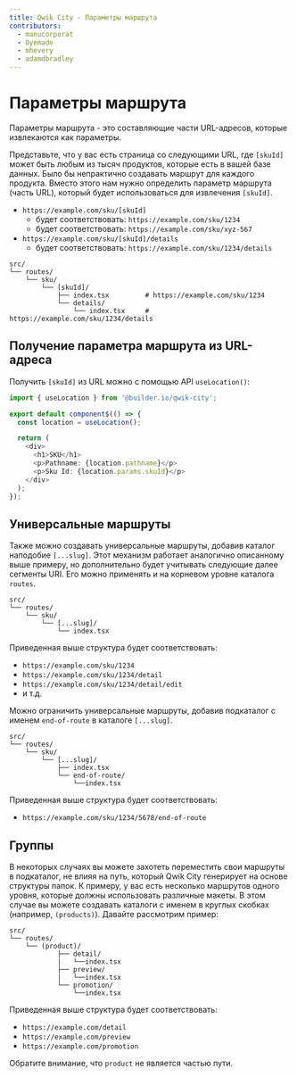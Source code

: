 ```yaml
---
title: Qwik City - Параметры маршрута
contributors:
  - manucorporat
  - Oyemade
  - mhevery
  - adamdbradley
---
```


# Параметры маршрута

Параметры маршрута - это составляющие части URL-адресов, которые извлекаются как параметры.

Представьте, что у вас есть страница со следующими URL, где `[skuId]` может быть любым из тысяч продуктов, которые есть в вашей базе данных. Было бы непрактично создавать маршрут для каждого продукта. Вместо этого нам нужно определить параметр маршрута (часть URL), который будет использоваться для извлечения `[skuId]`.

- `https://example.com/sku/[skuId]`
  - будет соответствовать: `https://example.com/sku/1234`
  - будет соответствовать: `https://example.com/sku/xyz-567`
- `https://example.com/sku/[skuId]/details`
  - будет соответствовать: `https://example.com/sku/1234/details`

```
src/
└── routes/
    └── sku/
        └── [skuId]/
            ├── index.tsx         # https://example.com/sku/1234
            └── details/
                └── index.tsx     # https://example.com/sku/1234/details
```

## Получение параметра маршрута из URL-адреса

Получить `[skuId]` из URL можно с помощью API `useLocation()`:

```typescript
import { useLocation } from '@builder.io/qwik-city';

export default component$(() => {
  const location = useLocation();

  return (
    <div>
      <h1>SKU</h1>
      <p>Pathname: {location.pathname}</p>
      <p>Sku Id: {location.params.skuId}</p>
    </div>
  );
});
```

## Универсальные маршруты

Также можно создавать универсальные маршруты, добавив каталог наподобие `[...slug]`. Этот механизм работает аналогично описанному выше примеру, но дополнительно будет учитывать следующие далее сегменты URI. Его можно применять и на корневом уровне каталога `routes`.

```
src/
└── routes/
    └── sku/
        └── [...slug]/
            └── index.tsx
```

Приведенная выше структура будет соответствовать:

- `https://example.com/sku/1234`
- `https://example.com/sku/1234/detail`
- `https://example.com/sku/1234/detail/edit`
- и т.д.

Можно ограничить универсальные маршруты, добавив подкаталог с именем `end-of-route` в каталоге `[...slug]`.

```
src/
└── routes/
    └── sku/
        └── [...slug]/
            ├── index.tsx
            └── end-of-route/
                └──index.tsx
```

Приведенная выше структура будет соответствовать:

- `https://example.com/sku/1234/5678/end-of-route`


## Группы

В некоторых случаях вы можете захотеть переместить свои маршруты в подкаталог, не влияя на путь, который Qwik City генерирует на основе структуры папок. К примеру, у вас есть несколько маршрутов одного уровня, которые должны использовать различные макеты. В этом случае вы можете создавать каталоги с именем в круглых скобках (например, `(products)`). Давайте рассмотрим пример:

```
src/
└── routes/
    └── (product)/
            ├── detail/
            |   └──index.tsx
            ├── preview/
            |   └──index.tsx
            └── promotion/
                └──index.tsx
```

Приведенная выше структура будет соответствовать:

- `https://example.com/detail`
- `https://example.com/preview`
- `https://example.com/promotion`

Обратите внимание, что `product` не является частью пути.
